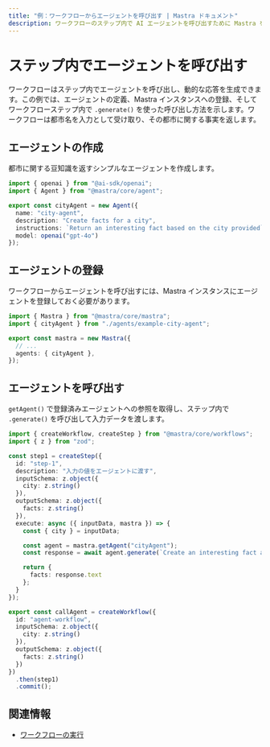 ```yaml
---
title: "例：ワークフローからエージェントを呼び出す | Mastra ドキュメント"
description: ワークフローのステップ内で AI エージェントを呼び出すために Mastra を使用する例。
---
```




# ステップ内でエージェントを呼び出す

ワークフローはステップ内でエージェントを呼び出し、動的な応答を生成できます。この例では、エージェントの定義、Mastra インスタンスへの登録、そしてワークフローステップ内で `.generate()` を使った呼び出し方法を示します。ワークフローは都市名を入力として受け取り、その都市に関する事実を返します。



## エージェントの作成

都市に関する豆知識を返すシンプルなエージェントを作成します。

```typescript filename="src/mastra/agents/example-city-agent.ts" showLineNumbers copy
import { openai } from "@ai-sdk/openai";
import { Agent } from "@mastra/core/agent";

export const cityAgent = new Agent({
  name: "city-agent",
  description: "Create facts for a city",
  instructions: `Return an interesting fact based on the city provided`,
  model: openai("gpt-4o")
});
```



## エージェントの登録

ワークフローからエージェントを呼び出すには、Mastra インスタンスにエージェントを登録しておく必要があります。

```typescript filename="src/mastra/index.ts" showLineNumbers copy
import { Mastra } from "@mastra/core/mastra";
import { cityAgent } from "./agents/example-city-agent";

export const mastra = new Mastra({
  // ...
  agents: { cityAgent },
});
```



## エージェントを呼び出す

`getAgent()` で登録済みエージェントへの参照を取得し、ステップ内で `.generate()` を呼び出して入力データを渡します。

```typescript filename="src/mastra/workflows/example-call-agent.ts" showLineNumbers copy
import { createWorkflow, createStep } from "@mastra/core/workflows";
import { z } from "zod";

const step1 = createStep({
  id: "step-1",
  description: "入力の値をエージェントに渡す",
  inputSchema: z.object({
    city: z.string()
  }),
  outputSchema: z.object({
    facts: z.string()
  }),
  execute: async ({ inputData, mastra }) => {
    const { city } = inputData;

    const agent = mastra.getAgent("cityAgent");
    const response = await agent.generate(`Create an interesting fact about ${city}`);

    return {
      facts: response.text
    };
  }
});

export const callAgent = createWorkflow({
  id: "agent-workflow",
  inputSchema: z.object({
    city: z.string()
  }),
  outputSchema: z.object({
    facts: z.string()
  })
})
  .then(step1)
  .commit();
```



## 関連情報

- [ワークフローの実行](./running-workflows.mdx)
